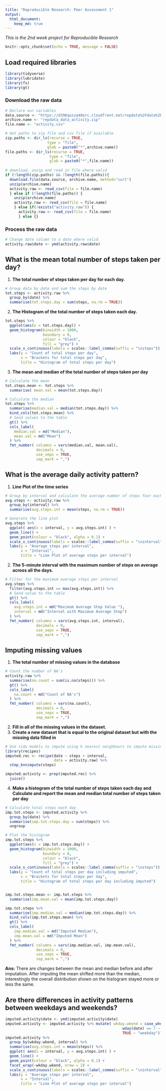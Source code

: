 ```yaml
---
title: "Reproducible Research: Peer Assessment 1"
output: 
  html_document:
    keep_md: true
---
```

*This is the 2nd week project for Reproducible Research*

```r
knitr::opts_chunk$set(echo = TRUE, message = FALSE)
```

## Load required libraries

```r
library(tidyverse)
library(lubridate)
library(fs)
library(gt)
```


### Download the raw data

```r
# Declare our variables
data.source <- "https://d396qusza40orc.cloudfront.net/repdata%2Fdata%2Factivity.zip"
archive.name <- "repdata_data_activity.zip"
file.name <- "activity.csv"

# Get paths to zip file and csv file if available
zip.paths <- dir_ls(recurse = TRUE,
                   type = "file",
                   glob = paste0("*",archive.name))
file.paths <- dir_ls(recurse = TRUE,
                    type = "file",
                    glob = paste0("*",file.name)) 
                      
# download, unzip and read in file where valid                      
if (!length(zip.paths) && !length(file.paths)){
  download.file(data.source, archive.name, method="curl")
  unzip(archive.name)
  activity.raw <- read_csv(file = file.name)
  } else if (!length(file.paths)) {
    unzip(archive.name)
    activity.raw <- read_csv(file = file.name)
    } else if(!exists("activity.raw")) {
      activity.raw <- read_csv(file = file.name)
      } else {}

```

### Process the raw data

```r
# Change date column to a date where valid.
activity.raw$date <- ymd(activity.raw$date)

```


## What is the mean total number of steps taken per day?

1. **The total number of steps taken per day for each day.**

```r
# Group data by date and sum the steps by date
tot.steps <- activity.raw %>%
  group_by(date) %>%
  summarise(tot.steps.day = sum(steps, na.rm = TRUE))
```

2. **The Histogram of the total number of steps taken each day.**

```r
tot.steps %>%
  ggplot(aes(x = tot.steps.day)) +
  geom_histogram(binwidth = 1000,
                 boundary = 0,
                 colour = "black",
                 fill = "grey") +
  scale_x_continuous(labels = scales::label_comma(suffix = "\nsteps")) +
  labs(y = "Count of total steps per day",
       x = "Brackets for total steps per day",
       title = "Histogram of total steps per day")
```

3. **The mean and median of the total number of steps taken per day**

```r
# Calculate the mean
tot.steps.mean <- tot.steps %>%
  summarise( mean.val = mean(tot.steps.day))

# Calculate the median
tot.steps %>%
  summarise(median.val = median(tot.steps.day)) %>%
  bind_cols(tot.steps.mean) %>%
  # Send values to the table
  gt() %>%
  cols_label(
    median.val = md("Median"),
    mean.val = md("Mean")
  ) %>%
  fmt_number( columns = vars(median.val, mean.val),
              decimals = 0,
              use_seps = TRUE,
              sep_mark = ",")


```


## What is the average daily activity pattern?

1. **Line Plot of the time series**

```r
# Group by interval and calculate the average number of steps foor each interval
avg.steps <- activity.raw %>%
  group_by(interval) %>%
  summarise(avg.steps.int = mean(steps, na.rm = TRUE))

# Generate the line plot
avg.steps %>%
  ggplot( aes(x = interval, y = avg.steps.int) ) +
  geom_line() +
  geom_point(colour = "black", alpha = 0.1) +
  scale_x_continuous(labels = scales::label_comma(suffix = "\ninterval")) +
  labs(y = "Average steps per interval",
       x = "Interval",
       title = "Line Plot of average steps per interval")
```

2. **The 5-minute interval with the maximum number of steps on average across all the days.**

```r
# Filter for the maximum average steps per interval
avg.steps %>%
  filter(avg.steps.int == max(avg.steps.int)) %>%
  # Send value to the table
  gt() %>%
  cols_label(
    avg.steps.int = md("Maximum Average Step Value "),
    interval = md("Interval with Maximum Average Step")
  ) %>%
  fmt_number( columns = vars(avg.steps.int, interval),
              decimals = 0,
              use_seps = TRUE,
              sep_mark = ",")
```


## Imputing missing values

1. **The total number of missing values in the database**

```r
# Count the number of NA's
activity.raw %>%
  summarise(na.count = sum(is.na(steps))) %>%
  gt() %>%
  cols_label(
    na.count = md("Count of NA's")
  ) %>%
  fmt_number( columns = vars(na.count),
              decimals = 0,
              use_seps = TRUE,
              sep_mark = ",")
```

2. **Fill in all of the missing values in the dataset.**
3. **Create a new dataset that is equal to the original dataset but with the missing data filled in**

```r
# Use tidy models to impute using k nearest neighbours to impute missing data
library(recipes)
imputed.rec <- recipe(date ~ steps + interval,
                      data = activity.raw) %>%
  step_knnimpute(steps)

imputed.activity <- prep(imputed.rec) %>%
  juice()
```

4. **Make a histogram of the total number of steps taken each day and Calculate and report the mean and median total number of steps taken per day**

```r
# Calculate total steps each day
imp.tot.steps <- imputed.activity %>%
  group_by(date) %>%
  summarise(imp.tot.steps.day = sum(steps)) %>%
  ungroup

# Plot the histogram
imp.tot.steps %>%
  ggplot(aes(x = imp.tot.steps.day)) +
  geom_histogram(binwidth = 1000,
                 boundary = 0,
                 colour = "black",
                 fill = "grey") +
  scale_x_continuous(labels = scales::label_comma(suffix = "\nsteps")) +
  labs(y = "Count of total steps per day including imputed",
       x = "Brackets for total steps per day",
       title = "Histogram of total steps per day including imputed")


imp.tot.steps.mean <- imp.tot.steps %>%
  summarise(imp.mean.val = mean(imp.tot.steps.day))

imp.tot.steps %>%
  summarise(imp.median.val = median(imp.tot.steps.day)) %>%
  bind_cols(imp.tot.steps.mean) %>%
  gt() %>%
  cols_label(
    imp.median.val = md("Imputed Median"),
    imp.mean.val = md("Imputed Mean")
  ) %>%
  fmt_number( columns = vars(imp.median.val, imp.mean.val),
              decimals = 0,
              use_seps = TRUE,
              sep_mark = ",")
```
**Ans:** There are changes between the mean and median before and after imputation.
After imputing the mean shifted more than the median, interestingly the overall distribution shown on the histogram stayed more or less the same. 

## Are there differences in activity patterns between weekdays and weekends?

```r
imputed.activity$date <- ymd(imputed.activity$date)
imputed.activity <- imputed.activity %>% mutate( wkday.wkend = case_when(wday(date) == 1 ~ "weekend",
                                                     wday(date) == 7 ~ "weekend",
                                                     TRUE ~ "weekday"))
imputed.activity %>%
  group_by(wkday.wkend, interval) %>%
  summarise(avg.steps.int = mean(steps)) %>%
  ggplot( aes(x = interval, y = avg.steps.int) ) +
  geom_line() +
  geom_point(colour = "black", alpha = 0.1) +
  facet_wrap(~wkday.wkend, nrow = 2) +
  scale_x_continuous(labels = scales::label_comma(suffix = "\ninterval")) +
  labs(y = "Average steps per interval",
       x = "Interval",
       title = "Line Plot of average steps per interval")
```



